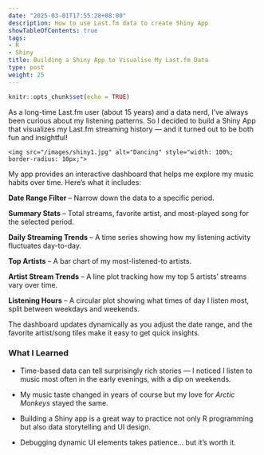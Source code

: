 ```yaml
---
date: "2025-03-01T17:55:28+08:00"
description: How to use Last.fm data to create Shiny App
showTableOfContents: true
tags:
- R
- Shiny
title: Building a Shiny App to Visualise My Last.fm Data
type: post
weight: 25
---
```


```r
knitr::opts_chunk$set(echo = TRUE)
```


As a long-time Last.fm user (about 15 years) and a data nerd, I’ve always been curious about my listening patterns. So I decided to build a Shiny App that visualizes my Last.fm streaming history — and it turned out to be both fun and insightful!


  <div style="flex: 1; min-width: 250px;">
    <img src="/images/shiny1.jpg" alt="Dancing" style="width: 100%; border-radius: 10px;">
  </div>


My app provides an interactive dashboard that helps me explore my music habits over time. Here’s what it includes:

**Date Range Filter** – Narrow down the data to a specific period. 

**Summary Stats** – Total streams, favorite artist, and most-played song for the selected period. 

**Daily Streaming Trends** – A time series showing how my listening activity fluctuates day-to-day. 

**Top Artists** – A bar chart of my most-listened-to artists. 

**Artist Stream Trends** – A line plot tracking how my top 5 artists’ streams vary over time. 

**Listening Hours** – A circular plot showing what times of day I listen most, split between weekdays and weekends.


The dashboard updates dynamically as you adjust the date range, and the favorite artist/song tiles make it easy to get quick insights.

### What I Learned
- Time-based data can tell surprisingly rich stories — I noticed I listen to music most often in the early evenings, with a dip on weekends.

- My music taste changed in years of course but my love for *Arctic Monkeys* stayed the same. 

- Building a Shiny app is a great way to practice not only R programming but also data storytelling and UI design.

- Debugging dynamic UI elements takes patience... but it’s worth it.
